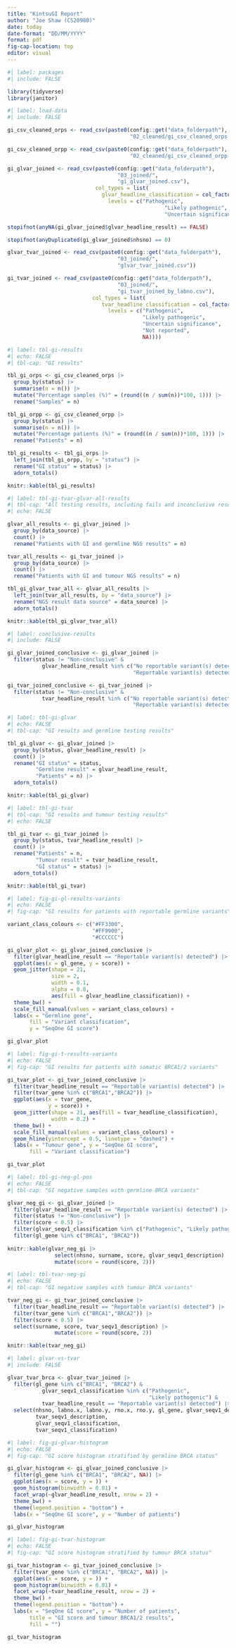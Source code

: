 ```yaml
---
title: "KintsuGI Report"
author: "Joe Shaw (CS20980)"
date: today
date-format: "DD/MM/YYYY"
format: pdf
fig-cap-location: top
editor: visual
---
```


```r
#| label: packages
#| include: FALSE

library(tidyverse)
library(janitor)

```

```r
#| label: load-data
#| include: FALSE

gi_csv_cleaned_orps <- read_csv(paste0(config::get("data_folderpath"),
                                       "02_cleaned/gi_csv_cleaned_orps.csv"))

gi_csv_cleaned_orpp <- read_csv(paste0(config::get("data_folderpath"),
                                       "02_cleaned/gi_csv_cleaned_orpp.csv"))

gi_glvar_joined <- read_csv(paste0(config::get("data_folderpath"),
                                   "03_joined/",
                                   "gi_glvar_joined.csv"),
                            col_types = list(
                              glvar_headline_classification = col_factor(
                                levels = c("Pathogenic",
                                                  "Likely pathogenic",
                                                  "Uncertain significance"))))

stopifnot(anyNA(gi_glvar_joined$glvar_headline_result) == FALSE)

stopifnot(anyDuplicated(gi_glvar_joined$nhsno) == 0)

glvar_tvar_joined <- read_csv(paste0(config::get("data_folderpath"),
                                   "03_joined/",
                                   "glvar_tvar_joined.csv"))

gi_tvar_joined <- read_csv(paste0(config::get("data_folderpath"),
                                   "03_joined/",
                                   "gi_tvar_joined_by_labno.csv"),
                           col_types = list(
                              tvar_headline_classification = col_factor(
                                levels = c("Pathogenic",
                                           "Likely pathogenic",
                                           "Uncertain significance",
                                           "Not reported",
                                           NA))))

```

```r
#| label: tbl-gi-results
#| echo: FALSE
#| tbl-cap: "GI results"

tbl_gi_orps <- gi_csv_cleaned_orps |> 
  group_by(status) |> 
  summarise(n = n()) |> 
  mutate("Percentage samples (%)" = (round((n / sum(n))*100, 1))) |> 
  rename("Samples" = n)

tbl_gi_orpp <- gi_csv_cleaned_orpp |> 
  group_by(status) |> 
  summarise(n = n()) |> 
  mutate("Percentage patients (%)" = (round((n / sum(n))*100, 1))) |> 
  rename("Patients" = n)

tbl_gi_results <- tbl_gi_orps |> 
  left_join(tbl_gi_orpp, by = "status") |> 
  rename("GI status" = status) |> 
  adorn_totals()

knitr::kable(tbl_gi_results)

```

```r
#| label: tbl-gi-tvar-glvar-all-results
#| tbl-cap: "All testing results, including fails and inconclusive results"
#| echo: FALSE

glvar_all_results <- gi_glvar_joined |> 
  group_by(data_source) |> 
  count() |> 
  rename("Patients with GI and germline NGS results" = n)

tvar_all_results <- gi_tvar_joined |> 
  group_by(data_source) |> 
  count() |> 
  rename("Patients with GI and tumour NGS results" = n)

tbl_gi_glvar_tvar_all <- glvar_all_results |> 
  left_join(tvar_all_results, by = "data_source") |> 
  rename("NGS result data source" = data_source) |> 
  adorn_totals()

knitr::kable(tbl_gi_glvar_tvar_all)

```

```r
#| label: conclusive-results
#| include: FALSE

gi_glvar_joined_conclusive <- gi_glvar_joined |> 
  filter(status != "Non-conclusive" &
           glvar_headline_result %in% c("No reportable variant(s) detected",
                                        "Reportable variant(s) detected"))

gi_tvar_joined_conclusive <- gi_tvar_joined |> 
  filter(status != "Non-conclusive" &
           tvar_headline_result %in% c("No reportable variant(s) detected",
                                        "Reportable variant(s) detected"))

```

```r
#| label: tbl-gi-glvar
#| echo: FALSE
#| tbl-cap: "GI results and germline testing results"

tbl_gi_glvar <- gi_glvar_joined |>
  group_by(status, glvar_headline_result) |> 
  count() |> 
  rename("GI status" = status,
         "Germline result" = glvar_headline_result,
         "Patients" = n) |> 
  adorn_totals()

knitr::kable(tbl_gi_glvar)

```

```r
#| label: tbl-gi-tvar
#| tbl-cap: "GI results and tumour testing results"
#| echo: FALSE

tbl_gi_tvar <- gi_tvar_joined |> 
  group_by(status, tvar_headline_result) |> 
  count() |> 
  rename("Patients" = n,
         "Tumour result" = tvar_headline_result,
         "GI status" = status) |> 
  adorn_totals()

knitr::kable(tbl_gi_tvar)

```

```r
#| label: fig-gi-gl-results-variants
#| echo: FALSE
#| fig-cap: "GI results for patients with reportable germline variants"

variant_class_colours <- c("#FF3300",
                           "#FF9900",
                           "#CCCCCC")

gi_glvar_plot <- gi_glvar_joined_conclusive |> 
  filter(glvar_headline_result == "Reportable variant(s) detected") |> 
  ggplot(aes(x = gl_gene, y = score)) +
  geom_jitter(shape = 21, 
              size = 2,
              width = 0.1, 
              alpha = 0.8,
              aes(fill = glvar_headline_classification)) +
  theme_bw() +
  scale_fill_manual(values = variant_class_colours) +
  labs(x = "Germline gene",
       fill = "Variant classification",
       y = "SeqOne GI score")

gi_glvar_plot

```

```r
#| label: fig-gi-t-results-variants
#| echo: FALSE
#| fig-cap: "GI results for patients with somatic BRCA1/2 variants"

gi_tvar_plot <- gi_tvar_joined_conclusive |> 
  filter(tvar_headline_result == "Reportable variant(s) detected") |>
  filter(tvar_gene %in% c("BRCA1","BRCA2")) |> 
  ggplot(aes(x = tvar_gene,
             y = score)) +
  geom_jitter(shape = 21, aes(fill = tvar_headline_classification),
              width = 0.2) +
  theme_bw() +
  scale_fill_manual(values = variant_class_colours) +
  geom_hline(yintercept = 0.5, linetype = "dashed") +
  labs(x = "Tumour gene", y = "SeqOne GI score",
       fill = "Variant classification")

gi_tvar_plot

```

```r
#| label: tbl-gi-neg-gl-pos
#| echo: FALSE
#| tbl-cap: "GI negative samples with germline BRCA variants"

glvar_neg_gi <- gi_glvar_joined |> 
  filter(glvar_headline_result == "Reportable variant(s) detected") |> 
  filter(status != "Non-conclusive") |> 
  filter(score < 0.5) |> 
  filter(glvar_seqv1_classification %in% c("Pathogenic", "Likely pathogenic")) |> 
  filter(gl_gene %in% c("BRCA1", "BRCA2"))
  
knitr::kable(glvar_neg_gi |> 
               select(nhsno, surname, score, glvar_seqv1_description) |> 
               mutate(score = round(score, 2)))

```

```r
#| label: tbl-tvar-neg-gi
#| echo: FALSE
#| tbl-cap: "GI negative samples with tumour BRCA variants"

tvar_neg_gi <- gi_tvar_joined_conclusive |> 
  filter(tvar_headline_result == "Reportable variant(s) detected") |>
  filter(tvar_gene %in% c("BRCA1","BRCA2")) |> 
  filter(score < 0.5) |> 
  select(surname, score, tvar_seqv1_description) |> 
               mutate(score = round(score, 2))

knitr::kable(tvar_neg_gi)

```

```r
#| label: glvar-vs-tvar
#| include: FALSE

glvar_tvar_brca <- glvar_tvar_joined |> 
  filter(gl_gene %in% c("BRCA1", "BRCA2") &
           glvar_seqv1_classification %in% c("Pathogenic",
                                             "Likely pathogenic") &
           tvar_headline_result == "Reportable variant(s) detected") |> 
  select(nhsno, labno.x, labno.y, rno.x, rno.y, gl_gene, glvar_seqv1_description,
         tvar_seqv1_description,
         glvar_seqv1_classification,
         tvar_seqv1_classification) 

```

```r
#| label: fig-gi-glvar-histogram
#| echo: FALSE
#| fig-cap: "GI score histogram stratified by germline BRCA status"

gi_glvar_histogram <- gi_glvar_joined_conclusive |> 
  filter(gl_gene %in% c("BRCA1", "BRCA2", NA)) |> 
  ggplot(aes(x = score, y = )) +
  geom_histogram(binwidth = 0.01) +
  facet_wrap(~glvar_headline_result, nrow = 2) +
  theme_bw() +
  theme(legend.position = "bottom") +
  labs(x = "SeqOne GI score", y = "Number of patients")

gi_glvar_histogram

```

```r
#| label: fig-gi-tvar-histogram
#| echo: FALSE
#| fig-cap: "GI score histogram stratified by tumour BRCA status"

gi_tvar_histogram <- gi_tvar_joined_conclusive |> 
  filter(tvar_gene %in% c("BRCA1", "BRCA2", NA)) |> 
  ggplot(aes(x = score, y = )) +
  geom_histogram(binwidth = 0.01) +
  facet_wrap(~tvar_headline_result, nrow = 2) +
  theme_bw() +
  theme(legend.position = "bottom") +
  labs(x = "SeqOne GI score", y = "Number of patients",
       title = "GI score and tumour BRCA1/2 results",
       fill = "")

gi_tvar_histogram

```
